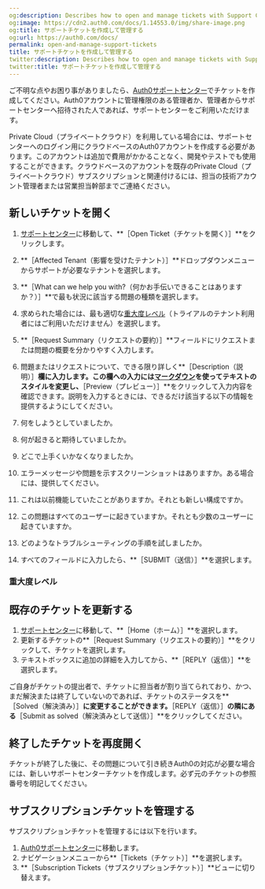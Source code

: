 ```yaml
---
og:description: Describes how to open and manage tickets with Support Center.
og:image: https://cdn2.auth0.com/docs/1.14553.0/img/share-image.png
og:title: サポートチケットを作成して管理する
og:url: https://auth0.com/docs/
permalink: open-and-manage-support-tickets
title: サポートチケットを作成して管理する
twitter:description: Describes how to open and manage tickets with Support Center.
twitter:title: サポートチケットを作成して管理する
---
```


ご不明な点やお困り事がありましたら、[Auth0サポートセンター](%24%7Benv.DOMAIN_URL_SUPPORT%7D)でチケットを作成してください。Auth0アカウントに管理権限のある管理者か、管理者からサポートセンターへ招待された人であれば、サポートセンターをご利用いただけます。

Private Cloud（プライベートクラウド）を利用している場合には、サポートセンターへのログイン用にクラウドベースのAuth0アカウントを作成する必要があります。このアカウントは追加で費用がかかることなく、開発やテストでも使用することができます。クラウドベースのアカウントを既存のPrivate Cloud（プライベートクラウド）サブスクリプションと関連付けるには、担当の技術アカウント管理者または営業担当幹部までご連絡ください。

## 新しいチケットを開く

1. [サポートセンター](%24%7Benv.DOMAIN_URL_SUPPORT%7D)に移動して、**［Open Ticket（チケットを開く）］**をクリックします。
2. **［Affected Tenant（影響を受けたテナント）］**ドロップダウンメニューからサポートが必要なテナントを選択します。
3. **［What can we help you with?（何かお手伝いできることはありますか？）］**で最も状況に該当する問題の種類を選択します。
4. 求められた場合には、最も適切な[重大度レベル](#severity-levels)（トライアルのテナント利用者にはご利用いただけません）を選択します。
5. **［Request Summary（リクエストの要約）］**フィールドにリクエストまたは問題の概要を分かりやすく入力します。
6. 問題またはリクエストについて、できる限り詳しく**［Description（説明）］**欄に入力します。この欄への入力には[マークダウン](https://guides.github.com/features/mastering-markdown)を使ってテキストのスタイルを変更し、**［Preview（プレビュー）］**をクリックして入力内容を確認できます。説明を入力するときには、できるだけ該当する以下の情報を提供するようにしてください。

1. 何をしようとしていましたか。
2. 何が起きると期待していましたか。
3. どこで上手くいかなくなりましたか。
4. エラーメッセージや問題を示すスクリーンショットはありますか。ある場合には、提供してください。
5. これは以前機能していたことがありますか。それとも新しい構成ですか。
6. この問題はすべてのユーザーに起きていますか。それとも少数のユーザーに起きていますか。
7. どのようなトラブルシューティングの手順を試しましたか。
7. すべてのフィールドに入力したら、**［SUBMIT（送信）］**を選択します。

### 重大度レベル



## 既存のチケットを更新する

1. [サポートセンター](%24%7Benv.DOMAIN_URL_SUPPORT%7D)に移動して、**［Home（ホーム）］**を選択します。
2. 更新するチケットの**［Request Summary（リクエストの要約）］**をクリックして、チケットを選択します。
3. テキストボックスに追加の詳細を入力してから、**［REPLY（返信）］**を選択します。

ご自身がチケットの提出者で、チケットに担当者が割り当てられており、かつ、まだ解決または終了していないのであれば、チケットのステータスを**［Solved（解決済み）］**に変更することができます。**［REPLY（返信）］**の隣にある**［Submit as solved（解決済みとして送信）］**をクリックしてください。

## 終了したチケットを再度開く

チケットが終了した後に、その問題について引き続きAuth0の対応が必要な場合には、新しいサポートセンターチケットを作成します。必ず元のチケットの参照番号を明記してください。



## サブスクリプションチケットを管理する



サブスクリプションチケットを管理するには以下を行います。

1. [Auth0サポートセンター](https://support.auth0.com)に移動します。
2. ナビゲーションメニューから**［Tickets（チケット）］**を選択します。
3. **［Subscription Tickets（サブスクリプションチケット）］**ビューに切り替えます。